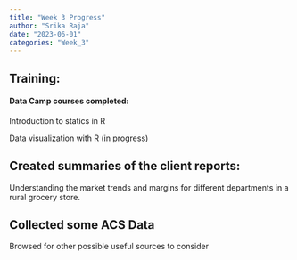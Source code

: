```yaml
---
title: "Week 3 Progress"
author: "Srika Raja"
date: "2023-06-01"
categories: "Week_3"
---
```


## Training:

#### Data Camp courses completed:

Introduction to statics in R

Data visualization with R (in progress)


## Created summaries of the client reports:

Understanding the market trends and margins for different departments in a rural grocery store.

## Collected some ACS Data

Browsed for other possible useful sources to consider

